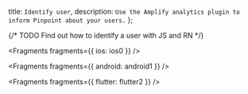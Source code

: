   title: `Identify user`,
  description: `Use the Amplify analytics plugin to inform Pinpoint about your users.`
};

{/* TODO Find out how to identify a user with JS and RN */}


<Fragments fragments={{ ios: ios0 }} />


<Fragments fragments={{ android: android1 }} />


<Fragments fragments={{ flutter: flutter2 }} />
